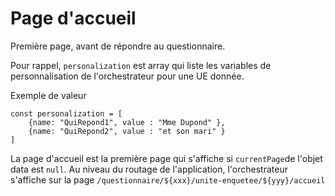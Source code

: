 
# Page d'accueil

Première page, avant de répondre au questionnaire.


Pour rappel, `personalization` est array qui liste les variables de personnalisation de l'orchestrateur pour une UE donnée.

Exemple de valeur

```tsx
const personalization = [
    {name: "QuiRepond1", value : "Mme Dupond" },
    {name: "QuiRepond2", value : "et son mari" }
]
```

La page d'accueil est la première page qui s'affiche si `currentPage`de l'objet data est `null`.
Au niveau du routage de l'application, l'orchestrateur s'affiche sur la page `/questionnaire/${xxx}/unite-enquetee/${yyy}/accueil`